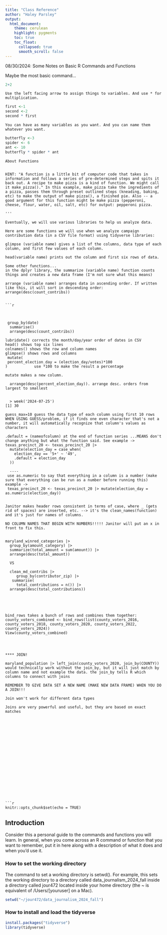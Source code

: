 ```yaml
---
title: "Class Reference"
author: "Haley Parsley"
output:
  html_document:
    theme: cerulean
    highlight: pygments
    toc: true
    toc_float:
      collapsed: true
      smooth_scroll: false
---
```

08/30/2024: Some Notes on Basic R Commands and Functions

Maybe the most basic command...
```r
2+2
```

```
Use the left facing arrow to assign things to variables. And use * for multiplication.

```
```r
first <-1
second <-2
second * first 
```

```
You can have as many variables as you want. And you can name them whatever you want. 

```
```r

butterfly <-3
spider <- 6
ant <- 10
butterfly * spider * ant
```

```
About Functions


HINT: "A function is a little bit of computer code that takes in information and follows a series of pre-determined steps and spits it back out. A recipe to make pizza is a kind of function. We might call it make_pizza()." In this example, make_pizza take the ingredients of a pizza, passes them through preset outlined steps (kneading, baking, etc) to make the output of make pizza(), a finished pie. Also -- a good argument for this function might be make pizza (pepperoni, cheese, flour, water, oil, salt, etc) for output: pepperoni pizza.

'''

Eventually, we will use various libraries to help us analyze data.

Here are some functions we will use when we analyze campaign contribution data (in a CSV file format) using tidyverse libraries:

glimpse (variable name) gives a list of the columns, data type of each column, and first few values of each column. 

head(variable name) prints out the column and first six rows of data.

Some other functions...
in the dplyr library, the summarize (variable name) function counts things and creates a new data frame (I'm not sure what this means)

arrange (variable name) arranges data in ascending order. If written like this, it will sort in descending order: arrange(desc(count_contribs))


```r

```

```


 group_by(date)
  summarise()
  arrange(desc(count_contribs))

lubridate() corrects the month/day/year order of dates in CSV
head() shows top six lines
colnames() shows the row and column names 
glimpse() shows rows and columns
 mutate(
 percent_election_day = (election_day/votes)*100
)            use *100 to make the result a percentage

mutate makes a new column.

  arrange(desc(percent_election_day)). arrange desc. orders from largest to smallest
  
  
  > week('2024-07-25')
[1] 30

guess_max=10 guess the data type of each column using first 10 rows
WHEN USING GUESS/problem, if it finds one even character that's not a number, it will automatically recognize that column's values as characters 

.default = (nameofcolumn) at the end of function series ...MEANS don't change anything but what the function said. See example ->
texas_precinct_20 <- texas_precinct_20 |>
  mutate(election_day = case_when(
    election_day == '5+' ~ '49',
    .default = election_day
  ))
  
  ----
 use as.numeric to say that everything in a column is a number (make sure that everything can be run as a number before running this) example ->
 texas_precinct_20 <- texas_precinct_20 |> mutate(election_day = as.numeric(election_day))


Janitor makes header rows consistent in terms of case, where _ (gets rid of spaces) are inserted, etc. --> it's the clean_names(function) and it's just for names of columns.  

NO COLUMN NAMES THAT BEGIN WITH NUMBERS!!!!! Janitor will put an x in front to fix this.


maryland_winred_categories |> 
  group_by(amount_category) |> 
  summarize(total_amount = sum(amount)) |> 
  arrange(desc(total_amount)) 
  
  VS
  
  clean_md_contribs |>
     group_by(contributor_zip) |>
   summarise(
     total_contributions = n()) |>
  arrange(desc(total_contributions))





bind_rows takes a bunch of rows and combines them together: 
county_voters_combined <- bind_rows(list(county_voters_2016, county_voters_2018, county_voters_2020, county_voters_2022, county_voters_2024))
View(county_voters_combined)
 



**** JOIN! 

maryland_population |> left_join(county_voters_2020, join_by(COUNTY))
would technically work without the join_by, but it will just match by column name and not example the data. the join_by tells R which columns to connect with joins

REMEMBER TO GIVE DATA SET A NEW NAME (MAKE NEW DATA FRAME) WHEN YOU DO A JOIN!!!

Join won't work for different data types

Joins are very powerful and useful, but they are based on exact matches




















```r
knitr::opts_chunk$set(echo = TRUE)
```

## Introduction

Consider this a personal guide to the commands and functions you will learn. In general, when you come across an R command or function that you want to remember, put it in here along with a description of what it does and when you'd use it.

### How to set the working directory

The command to set a working directory is setwd(). For example, this sets the working directory to a directory called data_journalism_2024_fall inside a directory called jour472 located inside your home directory (the ~ is equivalent of /Users/[youruser] on a Mac).

```r
setwd("~/jour472/data_journalism_2024_fall")
```

### How to install and load the tidyverse

```r
install.packages("tidyverse")
library(tidyverse)
```

